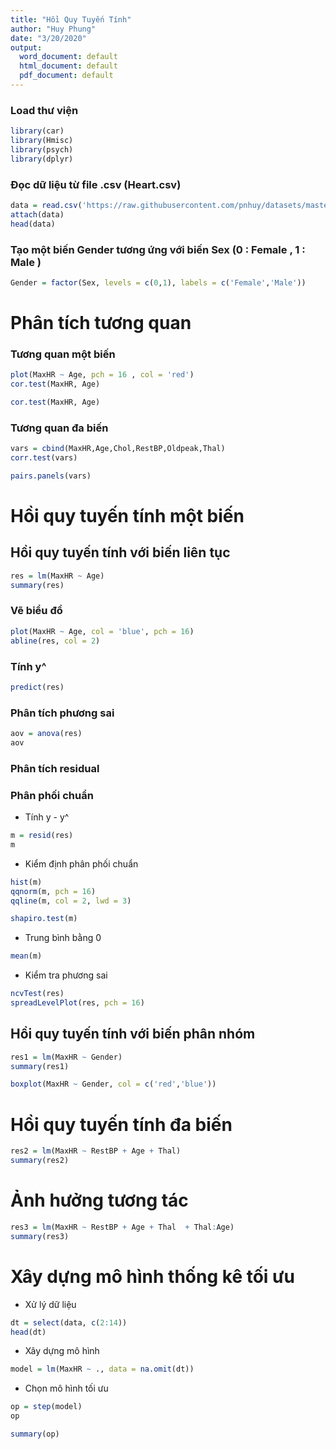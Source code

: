 ```yaml
---
title: "Hồi Quy Tuyến Tính"
author: "Huy Phung"
date: "3/20/2020"
output:
  word_document: default
  html_document: default
  pdf_document: default
---
```


### Load thư viện 

```r
library(car)
library(Hmisc)
library(psych)
library(dplyr)
```

###  Đọc dữ liệu từ file .csv (Heart.csv)
```r
data = read.csv('https://raw.githubusercontent.com/pnhuy/datasets/master/heart_uci/heart.csv')
attach(data)
head(data)
```

### Tạo một biến Gender tương ứng với biến Sex (0 : Female , 1 : Male )
```r
Gender = factor(Sex, levels = c(0,1), labels = c('Female','Male'))
```

# Phân tích tương quan 

### Tương quan một biến 
```r
plot(MaxHR ~ Age, pch = 16 , col = 'red')
cor.test(MaxHR, Age)
```
```r
cor.test(MaxHR, Age)
```

### Tương quan đa biến 
```r
vars = cbind(MaxHR,Age,Chol,RestBP,Oldpeak,Thal)
corr.test(vars)
```
```r
pairs.panels(vars)
```

# Hồi quy tuyến tính một biến 

## Hồi quy tuyến tính với biến liên tục 


```r
res = lm(MaxHR ~ Age)
summary(res)
```


### Vẽ biểu đồ 
```r
plot(MaxHR ~ Age, col = 'blue', pch = 16)
abline(res, col = 2)
```

### Tính y^
```r
predict(res)
```

### Phân tích phương sai 
```r
aov = anova(res)
aov 
```

### Phân tích residual 

### Phân phối chuẩn

- Tính y - y^
```r
m = resid(res)
m
```

- Kiểm định phân phối chuẩn
```r
hist(m)
qqnorm(m, pch = 16)
qqline(m, col = 2, lwd = 3)
```

```r
shapiro.test(m)
```

- Trung bình bằng 0
```r
mean(m)
```

- Kiểm tra phương sai

```r
ncvTest(res)
spreadLevelPlot(res, pch = 16)
```

## Hồi quy tuyến tính với biến phân nhóm 
```r
res1 = lm(MaxHR ~ Gender)
summary(res1)
```


```r
boxplot(MaxHR ~ Gender, col = c('red','blue'))
```



# Hồi quy tuyến tính đa biến 
```r
res2 = lm(MaxHR ~ RestBP + Age + Thal)
summary(res2)
```

# Ảnh hưởng tương tác 

```r
res3 = lm(MaxHR ~ RestBP + Age + Thal  + Thal:Age)
summary(res3)
```

# Xây dựng mô hình thống kê tối ưu 

-  Xử lý dữ liệu 

```r
dt = select(data, c(2:14))
head(dt)
```

- Xây dựng mô hình 

```r
model = lm(MaxHR ~ ., data = na.omit(dt))
```

- Chọn mô hình tối ưu 

```r
op = step(model) 
op
```

```r
summary(op)
```

